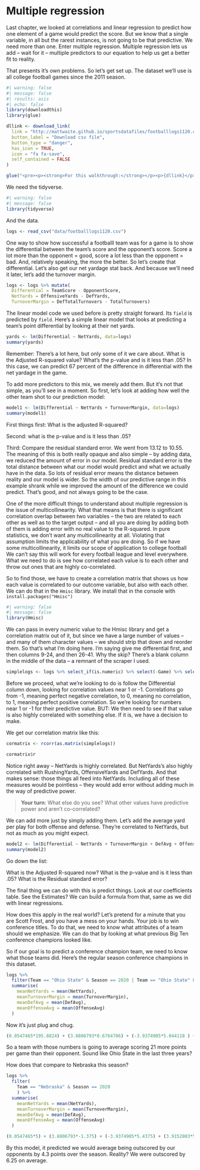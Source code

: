 # Multiple regression

Last chapter, we looked at correlations and linear regression to predict how one element of a game would predict the score. But we know that a single variable, in all but the rarest instances, is not going to be that predictive. We need more than one. Enter multiple regression. Multiple regression lets us add -- wait for it -- multiple predictors to our equation to help us get a better fit to reality.

That presents it's own problems. So let's get set up. The dataset we'll use is all college football games since the 2011 season.

```r
#| warning: false
#| message: false
#| results: asis
#| echo: false
library(downloadthis)
library(glue)

dllink <- download_link(
  link = "http://mattwaite.github.io/sportsdatafiles/footballlogs1120.csv",
  button_label = "Download csv file",
  button_type = "danger",
  has_icon = TRUE,
  icon = "fa fa-save",
  self_contained = FALSE
)

glue("<pre><p><strong>For this walkthrough:</strong></p><p>{dllink}</p></pre>")

```

We need the tidyverse.

```r
#| warning: false
#| message: false
library(tidyverse)
```

And the data.

```r
logs <- read_csv("data/footballlogs1120.csv")
```

One way to show how successful a footballl team was for a game is to show the differential between the team's score and the opponent's score. Score a lot more than the opponent = good, score a lot less than the opponent = bad. And, relatively speaking, the more the better. So let's create that differential. Let's also get our net yardage stat back. And because we'll need it later, let's add the turnover margin.

```r
logs <- logs %>% mutate(
  Differential = TeamScore - OpponentScore, 
  NetYards = OffensiveYards - DefYards, 
  TurnoverMargin = DefTotalTurnovers - TotalTurnovers)
```

The linear model code we used before is pretty straight forward. Its `field` is predicted by `field`. Here's a simple linear model that looks at predicting a team's point differential by looking at their net yards.

```r
yards <- lm(Differential ~ NetYards, data=logs)
summary(yards)
```

Remember: There's a lot here, but only some of it we care about. What is the Adjusted R-squared value? What's the p-value and is it less than .05? In this case, we can predict 67 percent of the difference in differential with the net yardage in the game.

To add more predictors to this mix, we merely add them. But it's not that simple, as you'll see in a moment. So first, let's look at adding how well the other team shot to our prediction model:

```r
model1 <- lm(Differential ~ NetYards + TurnoverMargin, data=logs)
summary(model1)
```

First things first: What is the adjusted R-squared?

Second: what is the p-value and is it less than .05?

Third: Compare the residual standard error. We went from 13.12 to 10.55. The meaning of this is both really opaque and also simple -- by adding data, we reduced the amount of error in our model. Residual standard error is the total distance between what our model would predict and what we actually have in the data. So lots of residual error means the distance between reality and our model is wider. So the width of our predictive range in this example shrank while we improved the amount of the difference we could predict. That's good, and not always going to be the case.

One of the more difficult things to understand about multiple regression is the issue of multicollinearity. What that means is that there is significant correlation overlap between two variables -- the two are related to each other as well as to the target output -- and all you are doing by adding both of them is adding error with no real value to the R-squared. In pure statistics, we don't want any multicollinearity at all. Violating that assumption limits the applicability of what you are doing. So if we have some multicollinearity, it limits our scope of application to college football We can't say this will work for every football league and level everywhere. What we need to do is see how correlated each value is to each other and throw out ones that are highly co-correlated.

So to find those, we have to create a correlation matrix that shows us how each value is correlated to our outcome variable, but also with each other. We can do that in the `Hmisc` library. We install that in the console with `install.packages("Hmisc")`

```r
#| warning: false
#| message: false
library(Hmisc)
```

We can pass in every numeric value to the Hmisc library and get a correlation matrix out of it, but since we have a large number of values -- and many of them character values -- we should strip that down and reorder them. So that's what I'm doing here. I'm saying give me differential first, and then columns 9-24, and then 26-41. Why the skip? There's a blank column in the middle of the data -- a remnant of the scraper I used.

```r
simplelogs <- logs %>% select_if(is.numeric) %>% select(-Game) %>% select(Differential, NetYards, TurnoverMargin, everything())
```

Before we proceed, what we're looking to do is follow the Differential column down, looking for correlation values near 1 or -1. Correlations go from -1, meaning perfect negative correlation, to 0, meaning no correlation, to 1, meaning perfect positive correlation. So we're looking for numbers near 1 or -1 for their predictive value. BUT: We then need to see if that value is also highly correlated with something else. If it is, we have a decision to make.

We get our correlation matrix like this:

```r
cormatrix <- rcorr(as.matrix(simplelogs))

cormatrix$r
```

Notice right away -- NetYards is highly correlated. But NetYards's also highly correlated with RushingYards, OffensiveYards and DefYards. And that makes sense: those things all feed into NetYards. Including all of these measures would be pointless -- they would add error without adding much in the way of predictive power.

> **Your turn**: What else do you see? What other values have predictive power and aren't co-correlated?

We can add more just by simply adding them. Let's add the average yard per play for both offense and defense. They're correlated to NetYards, but not as much as you might expect.

```r
model2 <- lm(Differential ~ NetYards + TurnoverMargin + DefAvg + OffenseAvg, data=logs)
summary(model2)
```

Go down the list:

What is the Adjusted R-squared now? What is the p-value and is it less than .05? What is the Residual standard error?

The final thing we can do with this is predict things. Look at our coefficients table. See the Estimates? We can build a formula from that, same as we did with linear regressions.

How does this apply in the real world? Let's pretend for a minute that you are Scott Frost, and you have a mess on your hands. Your job is to win conference titles. To do that, we need to know what attributes of a team should we emphasize. We can do that by looking at what previous Big Ten conference champions looked like.

So if our goal is to predict a conference champion team, we need to know what those teams did. Here's the regular season conference champions in this dataset.

```r
logs %>% 
  filter(Team == "Ohio State" & Season == 2020 | Team == "Ohio State" & Season == 2019 | Team == "Ohio State" & Season == 2018) %>% 
  summarise(
    meanNetYards = mean(NetYards),
    meanTurnoverMargin = mean(TurnoverMargin),
    meanDefAvg = mean(DefAvg),
    meanOffenseAvg = mean(OffenseAvg)
  )
```

Now it's just plug and chug.

```r
(0.0547465*195.8824) + (3.8806793*0.6764706) + (-3.9374905*5.044118	) + (3.9152803*6.908824) + 0.4960303
```

So a team with those numbers is going to average scoring 21 more points per game than their opponent. Sound like Ohio State in the last three years?

How does that compare to Nebraska this season?

```r
logs %>% 
  filter(
    Team == "Nebraska" & Season == 2020
    ) %>% 
  summarise(
    meanNetYards = mean(NetYards),
    meanTurnoverMargin = mean(TurnoverMargin),
    meanDefAvg = mean(DefAvg),
    meanOffenseAvg = mean(OffenseAvg)
  )
```

```r
(0.0547465*5) + (3.8806793*-1.375) + (-3.9374905*5.4375) + (3.9152803*5.5375) + 0.4960303
```

By this model, it predicted we would average being outscored by our opponents by 4.3 points over the season. Reality? We were outscored by 6.25 on average.
